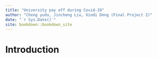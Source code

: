 ```yaml
--- 
title: "University pay off during Covid-19"
author: "Cheng yudu, Jincheng Liu, Xindi Deng (Final Project 2)"
date: "`r Sys.Date()`"
site: bookdown::bookdown_site
---
```


# Introduction

